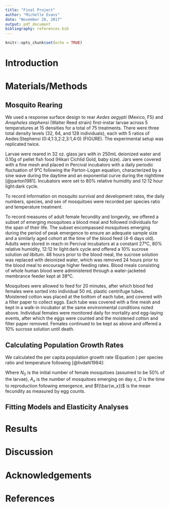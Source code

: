 ```yaml
---
title: "Final Project"
author: "Michelle Evans"
date: "November 20, 2017"
output: pdf_document
bibliography: references.bib
---
```


```r
knitr::opts_chunk$set(echo = TRUE)
```


# Introduction

# Materials/Methods

## Mosquito Rearing

We used a response surface design to rear  *Aedes aegypti* (Mexico, F5) and *Anopheles stephensi* (Walter Reed strain) first-instar larvae across 5 temperatures at 15 densities for a total of 75 treatments. There were three total density levels (32, 64, and 128 individuals), each with 5 ratios of Aedes:Stephensi (0:4,1:3,2:2,3:1,4:0) (FIGURE). The experimental setup was replicated twice.

Larvae were reared in 32 oz. glass jars with in 250mL deionized water and 0.10g of pellet fish food (Hikari Cichlid Gold, baby size). Jars were covered with a fine mesh and placed in Percival incubators with a daily periodic fluctuation of 9&deg;C following the Parton-Logan equation, characterized by a sine wave during the daytime and an exponential curve during the nighttime [@parton1981]. Incubators were set to 80\% relative humidity and 12:12 hour light:dark cycle.

To record information on mosquito survival and development rates, the daily numbers, species, and sex of mosquitoes were recorded per species ratio and temperature treatment.

To record measures of adult female fecundity and longevity, we offered a subset of emerging mosquitoes a blood meal and followed individuals for the span of their life. The subset encompassed mosquitoes emerging during the period of peak emergence to ensure an adequate sample size and a similarly aged cohort at the time of the blood feed (4-6 days old). Adults were stored in reach-in Percival incubators at a constant 27&deg;C, 80\% relative humidity, 12:12 hr light:dark cycle and offered a 10\%  sucrose solution *ad libitum*. 48 hours prior to the blood meal, the sucrose solution was replaced with deionized water, which was removed 24 hours prior to the blood meal to encourage higher feeding rates. Blood meals consisting of whole human blood were administered through a water-jacketed membrance feeder kept at 38&deg;C. 

Mosquitoes were allowed to feed for 20 minutes, after which blood fed females were sorted into individual 50 mL plastic centrifuge tubes. Moistened cotton was placed at the bottom of each tube, and covered with a filter paper to collect eggs. Each tube was covered with a fine mesh and kept in a walk-in incubator at the same environmental conditions noted above. Individual females were monitored daily for mortality and egg-laying events, after which the eggs were counted and the moistened cotton and filter paper removed. Females continued to be kept as above and offered a 10\% sucrose solution until death.

## Calculating Population Growth Rates

We calculated the per capita population growth rate (Equation \ref{eq:1}) per species ratio and temperature following [@livdahl1984]:

\begin{equation} \label{eq:1}
r' = \frac{ln(\frac{1}{N_0}\sum_{x}^{ }{A_x}f(\bar{w_x}))}{D+\frac{\sum_{x}^{ }xA_xf(\bar{w_x})}{\sum_{x}^{ }A_xf(\bar{w_x})}}
\end{equation}

Where $N_0$ is the initial number of female mosquitoes (assumed to be 50\% of the larvae), $A_x$ is the number of mosquitoes emerging on day $x$, $D$ is the time to reproduction following emergence, and $f(\bar{w_x})$ is the mean fecundity as measured by egg counts.

## Fitting Models and Elasticity Analyses

# Results

# Discussion

# Acknowledgements

# References